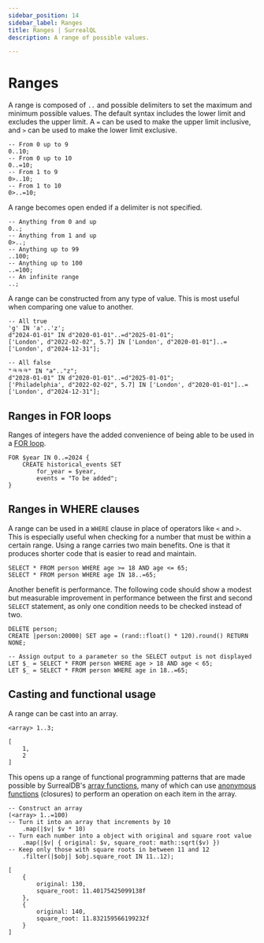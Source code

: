 ```yaml
---
sidebar_position: 14
sidebar_label: Ranges
title: Ranges | SurrealQL
description: A range of possible values.

---
```



# Ranges

<Since v="v2.0.0" />

A range is composed of `..` and possible delimiters to set the maximum and minimum possible values. The default syntax includes the lower limit and excludes the upper limit. A `=` can be used to make the upper limit inclusive, and `>` can be used to make the lower limit exclusive.

```surql
-- From 0 up to 9
0..10;
-- From 0 up to 10
0..=10;
-- From 1 to 9
0>..10;
-- From 1 to 10
0>..=10;
```

A range becomes open ended if a delimiter is not specified.

```surql
-- Anything from 0 and up
0..;
-- Anything from 1 and up
0>..;
-- Anything up to 99
..100;
-- Anything up to 100
..=100;
-- An infinite range
..;
```

A range can be constructed from any type of value. This is most useful when comparing one value to another.

```surql
-- All true
'g' IN 'a'..'z';
d"2024-01-01" IN d"2020-01-01"..=d"2025-01-01";
['London', d"2022-02-02", 5.7] IN ['London', d"2020-01-01"]..=['London', d"2024-12-31"];

-- All false
"ㅋㅋㅋ" IN "a".."z";
d"2028-01-01" IN d"2020-01-01"..=d"2025-01-01";
['Philadelphia', d"2022-02-02", 5.7] IN ['London', d"2020-01-01"]..=['London', d"2024-12-31"];
```

## Ranges in FOR loops

Ranges of integers have the added convenience of being able to be used in a [FOR loop](/docs/surrealql/statements/for).

```surql
FOR $year IN 0..=2024 {
    CREATE historical_events SET
        for_year = $year,
        events = "To be added";
}
```

## Ranges in WHERE clauses

A range can be used in a `WHERE` clause in place of operators like `<` and `>`. This is especially useful when checking for a number that must be within a certain range. Using a range carries two main benefits. One is that it produces shorter code that is easier to read and maintain.

```surql
SELECT * FROM person WHERE age >= 18 AND age <= 65;
SELECT * FROM person WHERE age IN 18..=65;
```

Another benefit is performance. The following code should show a modest but measurable improvement in performance between the first and second `SELECT` statement, as only one condition needs to be checked instead of two.

```surql
DELETE person;
CREATE |person:20000| SET age = (rand::float() * 120).round() RETURN NONE;

-- Assign output to a parameter so the SELECT output is not displayed
LET $_ = SELECT * FROM person WHERE age > 18 AND age < 65;
LET $_ = SELECT * FROM person WHERE age in 18..=65;
```

## Casting and functional usage

A range can be cast into an array.

```surql
<array> 1..3;
```

```surql title="Output"
[
	1,
	2
]
```

This opens up a range of functional programming patterns that are made possible by SurrealDB's [array functions](/docs/surrealql/functions/database/array), many of which can use [anonymous functions](/docs/surrealql/datamodel/closures) (closures) to perform an operation on each item in the array.

```surql
-- Construct an array
(<array> 1..=100)
-- Turn it into an array that increments by 10
    .map(|$v| $v * 10)
-- Turn each number into a object with original and square root value
    .map(|$v| { original: $v, square_root: math::sqrt($v) })
-- Keep only those with square roots in between 11 and 12
    .filter(|$obj| $obj.square_root IN 11..12);
```

```surql title="Output"
[
	{
		original: 130,
		square_root: 11.40175425099138f
	},
	{
		original: 140,
		square_root: 11.832159566199232f
	}
]
```
